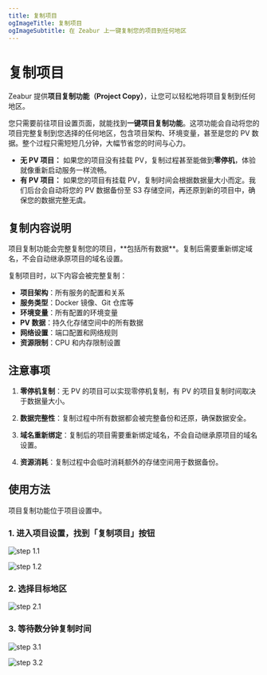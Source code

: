 ```yaml
---
title: 复制项目
ogImageTitle: 复制项目
ogImageSubtitle: 在 Zeabur 上一键复制您的项目到任何地区
---
```



# 复制项目

Zeabur 提供**项目复制功能（Project Copy）**，让您可以轻松地将项目复制到任何地区。

您只需要前往项目设置页面，就能找到**一键项目复制功能**。这项功能会自动将您的项目完整复制到您选择的任何地区，包含项目架构、环境变量，甚至是您的 PV 数据。整个过程只需短短几分钟，大幅节省您的时间与心力。

- **无 PV 项目：** 如果您的项目没有挂载 PV，复制过程甚至能做到**零停机**，体验就像重新启动服务一样流畅。
- **有 PV 项目：** 如果您的项目有挂载 PV，复制时间会根据数据量大小而定。我们后台会自动将您的 PV 数据备份至 S3 存储空间，再还原到新的项目中，确保您的数据完整无虞。

## 复制内容说明

<Callout>
    项目复制功能会完整复制您的项目，**包括所有数据**。复制后需要重新绑定域名，不会自动继承原项目的域名设置。
</Callout>

复制项目时，以下内容会被完整复制：
- **项目架构**：所有服务的配置和关系
- **服务类型**：Docker 镜像、Git 仓库等
- **环境变量**：所有配置的环境变量
- **PV 数据**：持久化存储空间中的所有数据
- **网络设置**：端口配置和网络规则
- **资源限制**：CPU 和内存限制设置

## 注意事项

1. **零停机复制**：无 PV 的项目可以实现零停机复制，有 PV 的项目复制时间取决于数据量大小。

2. **数据完整性**：复制过程中所有数据都会被完整备份和还原，确保数据安全。

3. **域名重新绑定**：复制后的项目需要重新绑定域名，不会自动继承原项目的域名设置。

4. **资源消耗**：复制过程中会临时消耗额外的存储空间用于数据备份。

## 使用方法

项目复制功能位于项目设置中。

### 1. 进入项目设置，找到「复制项目」按钮

![step 1.1](https://cdn.zeabur.com/clone-project/step-1.1.png)

![step 1.2](https://cdn.zeabur.com/clone-project/step-1.2.png)

### 2. 选择目标地区

![step 2.1](https://cdn.zeabur.com/clone-project/step-2.1.png)

### 3. 等待数分钟复制时间

![step 3.1](https://cdn.zeabur.com/clone-project/step-3.1.png)

![step 3.2](https://cdn.zeabur.com/clone-project/step-3.2.png)